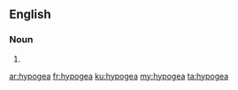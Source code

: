 ==English==

===Noun===
{{head|en}}

# {{plural of|hypogeum}}

[[ar:hypogea]]
[[fr:hypogea]]
[[ku:hypogea]]
[[my:hypogea]]
[[ta:hypogea]]